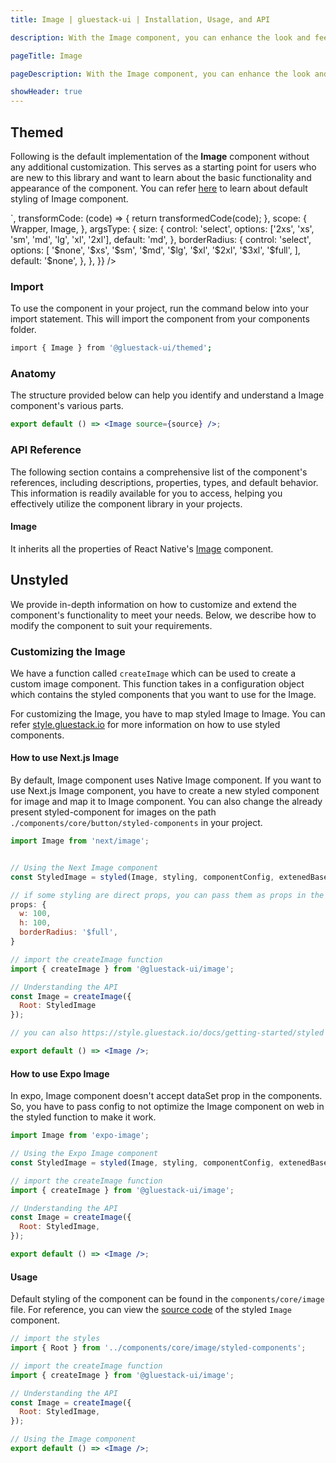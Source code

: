 ```yaml
---
title: Image | gluestack-ui | Installation, Usage, and API

description: With the Image component, you can enhance the look and feel of your app or website by incorporating compelling imagery.

pageTitle: Image

pageDescription: With the Image component, you can enhance the look and feel of your app or website by incorporating compelling imagery.

showHeader: true
---
```



<Meta title="components/Media And Icons/Image" />



## Themed

Following is the default implementation of the **Image** component without any additional customization. This serves as a starting point for users who are new to this library and want to learn about the basic functionality and appearance of the component. You can refer [here](https://github.com/gluestack/gluestack-ui/tree/main/packages/themed/src/components/Image/styled-components) to learn about default styling of Image component.

<AppProvider>
  <CodePreview
    _rendererWrapper={{
      py: '$8',
      px: '$8',
    }}
    showComponentRenderer={true}
    showArgsController={true}
    metaData={{
      code: `
       <Image
       {...props}
         source={{
            uri: 'https://images.unsplash.com/photo-1472214103451-9374bd1c798e?ixlib=rb-4.0.3&ixid=M3wxMjA3fDB8MHxwaG90by1wYWdlfHx8fGVufDB8fHx8fA%3D%3D&auto=format&fit=crop&w=2070&q=80',
          }}
      />
      `,
      transformCode: (code) => {
        return transformedCode(code);
      },
      scope: {
        Wrapper,
        Image,
      },
      argsType: {
        size: {
          control: 'select',
          options: ['2xs', 'xs', 'sm', 'md', 'lg', 'xl', '2xl'],
          default: 'md',
        },
        borderRadius: {
          control: 'select',
          options: [
            '$none',
            '$xs',
            '$sm',
            '$md',
            '$lg',
            '$xl',
            '$2xl',
            '$3xl',
            '$full',
          ],
          default: '$none',
        },
      },
    }}
  />
</AppProvider>

<br />

### Import

To use the component in your project, run the command below into your import statement. This will import the component from your components folder.

```bash
import { Image } from '@gluestack-ui/themed';
```

### Anatomy

The structure provided below can help you identify and understand a Image component's various parts.

```jsx
export default () => <Image source={source} />;
```

### API Reference

The following section contains a comprehensive list of the component's references, including descriptions, properties, types, and default behavior. This information is readily available for you to access, helping you effectively utilize the component library in your projects.

#### Image

It inherits all the properties of React Native's [Image](https://reactnative.dev/docs/image) component.

## Unstyled

We provide in-depth information on how to customize and extend the component's functionality to meet your needs. Below, we describe how to modify the component to suit your requirements.

### Customizing the Image

We have a function called `createImage` which can be used to create a custom image component. This function takes in a configuration object which contains the styled components that you want to use for the Image.

For customizing the Image, you have to map styled Image to Image. You can refer [style.gluestack.io](https://style.gluestack.io/) for more information on how to use styled components.

#### How to use Next.js Image

By default, Image component uses Native Image component. If you want to use Next.js Image component, you have to create a new styled component for image and map it to Image component. You can also change the already present styled-component for images on the path `./components/core/button/styled-components` in your project.

```jsx
import Image from 'next/image';


// Using the Next Image component
const StyledImage = styled(Image, styling, componentConfig, extenedBaseConfig);

// if some styling are direct props, you can pass them as props in the styling
props: {
  w: 100,
  h: 100,
  borderRadius: '$full',
}

// import the createImage function
import { createImage } from '@gluestack-ui/image';

// Understanding the API
const Image = createImage({
  Root: StyledImage
});

// you can also https://style.gluestack.io/docs/getting-started/styled to style the component

export default () => <Image />;
```

#### How to use Expo Image

In expo, Image component doesn't accept dataSet prop in the components. So, you have to pass config to not optimize the Image component on web in the styled function to make it work.

```jsx
import Image from 'expo-image';

// Using the Expo Image component
const StyledImage = styled(Image, styling, componentConfig, extenedBaseConfig);

// import the createImage function
import { createImage } from '@gluestack-ui/image';

// Understanding the API
const Image = createImage({
  Root: StyledImage,
});

export default () => <Image />;
```

#### Usage

Default styling of the component can be found in the `components/core/image` file. For reference, you can view the [source code](https://github.com/gluestack/gluestack-ui/tree/main/example/storybook/src/ui-components/Image) of the styled `Image` component.

```jsx
// import the styles
import { Root } from '../components/core/image/styled-components';

// import the createImage function
import { createImage } from '@gluestack-ui/image';

// Understanding the API
const Image = createImage({
  Root: StyledImage,
});

// Using the Image component
export default () => <Image />;
```
